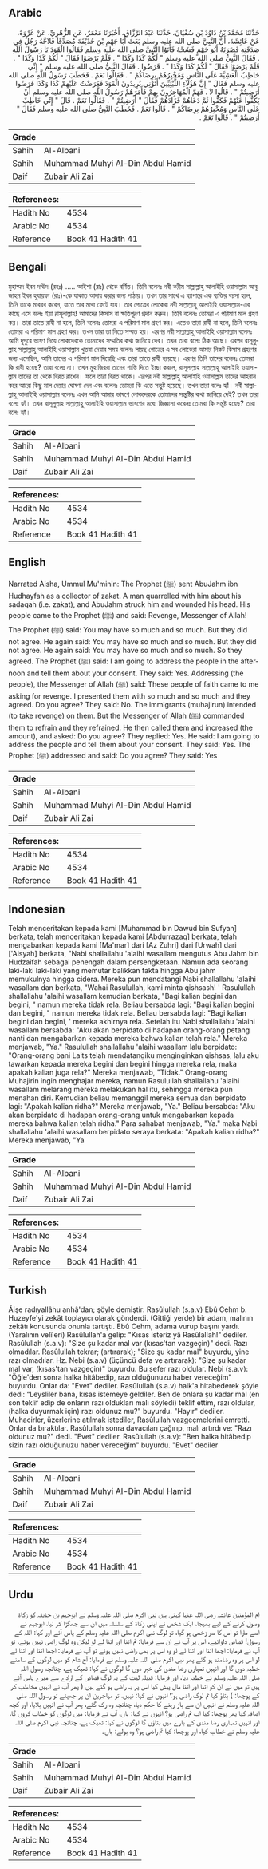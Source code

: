 ## Arabic

<div dir="rtl" lang="ar" style={{fontSize:'larger',backgroundColor:'#f8f9fa',padding:20}}>حَدَّثَنَا مُحَمَّدُ بْنُ دَاوُدَ بْنِ سُفْيَانَ، حَدَّثَنَا عَبْدُ الرَّزَّاقِ، أَخْبَرَنَا مَعْمَرٌ، عَنِ الزُّهْرِيِّ، عَنْ عُرْوَةَ، عَنْ عَائِشَةَ، أَنَّ النَّبِيَّ صلى الله عليه وسلم بَعَثَ أَبَا جَهْمِ بْنَ حُذَيْفَةَ مُصَدِّقًا فَلاَجَّهُ رَجُلٌ فِي صَدَقَتِهِ فَضَرَبَهُ أَبُو جَهْمٍ فَشَجَّهُ فَأَتَوُا النَّبِيَّ صلى الله عليه وسلم فَقَالُوا الْقَوَدَ يَا رَسُولَ اللَّهِ ‏.‏ فَقَالَ النَّبِيُّ صلى الله عليه وسلم ‏"‏ لَكُمْ كَذَا وَكَذَا ‏"‏ ‏.‏ فَلَمْ يَرْضَوْا فَقَالَ ‏"‏ لَكُمْ كَذَا وَكَذَا ‏"‏ ‏.‏ فَلَمْ يَرْضَوْا فَقَالَ ‏"‏ لَكُمْ كَذَا وَكَذَا ‏"‏ ‏.‏ فَرَضُوا ‏.‏ فَقَالَ النَّبِيُّ صلى الله عليه وسلم ‏"‏ إِنِّي خَاطِبٌ الْعَشِيَّةَ عَلَى النَّاسِ وَمُخْبِرُهُمْ بِرِضَاكُمْ ‏"‏ ‏.‏ فَقَالُوا نَعَمْ ‏.‏ فَخَطَبَ رَسُولُ اللَّهِ صلى الله عليه وسلم فَقَالَ ‏"‏ إِنَّ هَؤُلاَءِ اللَّيْثِيِّينَ أَتَوْنِي يُرِيدُونَ الْقَوَدَ فَعَرَضْتُ عَلَيْهِمْ كَذَا وَكَذَا فَرَضُوا أَرَضِيتُمْ ‏"‏ ‏.‏ قَالُوا لاَ ‏.‏ فَهَمَّ الْمُهَاجِرُونَ بِهِمْ فَأَمَرَهُمْ رَسُولُ اللَّهِ صلى الله عليه وسلم أَنْ يَكُفُّوا عَنْهُمْ فَكَفُّوا ثُمَّ دَعَاهُمْ فَزَادَهُمْ فَقَالَ ‏"‏ أَرَضِيتُمْ ‏"‏ ‏.‏ فَقَالُوا نَعَمْ ‏.‏ قَالَ ‏"‏ إِنِّي خَاطِبٌ عَلَى النَّاسِ وَمُخْبِرُهُمْ بِرِضَاكُمْ ‏"‏ ‏.‏ قَالُوا نَعَمْ ‏.‏ فَخَطَبَ النَّبِيُّ صلى الله عليه وسلم فَقَالَ ‏"‏ أَرَضِيتُمْ ‏"‏ ‏.‏ قَالُوا نَعَمْ ‏.‏</div><div style={{backgroundColor:'#f8f9fa',padding:20, marginBottom: 10}}><table>
      <thead>
        <tr>
          <th>Grade</th>
          <th></th>
        </tr>
      </thead>
      <tbody>
<tr><td>Sahih</td><td>Al-Albani</td></tr><tr><td>Sahih</td><td>Muhammad Muhyi Al-Din Abdul Hamid</td></tr><tr><td>Daif</td><td>Zubair Ali Zai</td></tr></tbody></table><table>
        <thead>
          <tr>
            <th>References:</th>
            <th></th>
          </tr>
        </thead>
        <tbody><tr><td>Hadith No</td><td>4534</td></tr><tr><td>Arabic No</td><td>4534</td></tr><tr><td>Reference</td><td>Book 41 Hadith 41</td></tr></tbody></table></div>

## Bengali

<div dir="ltr" lang="bn" style={{fontSize:'larger',backgroundColor:'#f8f9fa',padding:20}}>মুহাম্মদ ইবন দাঊদ (রহঃ) ..... আইশা (রাঃ) থেকে বর্ণিত। তিনি বলেনঃ নবী করীম সাল্লাল্লাহু আলাইহি ওয়াসাল্লাম আবূ জাহম ইবন হুযায়ফা (রাঃ)-কে যাকাত আদায় করার জন্য পাঠায়। তখন তার সাথে এ ব্যাপারে এক ব্যক্তির বচসা হলে, তিনি তাকে মারধর করেন, যাতে তার মাথা ফেটে যায়। তার গোত্রের লোকেরা নবী সাল্লাল্লাহু আলাইহি ওয়াসাল্লাম-এর কাছে এসে বলেঃ ইয়া রাসূলাল্লাহ! আমাদের কিসাস বা ক্ষতিপূরণ প্রদান করুন। তিনি বলেনঃ তোমরা এ পরিমাণ মাল গ্রহণ কর। তারা তাতে রাযী না হলে, তিনি বলেনঃ তোমরা এ পরিমাণ মাল গ্রহণ কর। এতেও তারা রাযী না হলে, তিনি বলেনঃ তোমরা এ পরিমাণ মাল গ্রহণ কর। তখন তারা তা নিতে সম্মত হয়। এরপর নবী সাল্লাল্লাহু আলাইহি ওয়াসাল্লাম বলেনঃ আমি দুপুরে ভাষণ দিয়ে লোকদেরকে তোমাদের সম্মতির কথা জানিয়ে দেব। তখন তারা বলেঃ ঠিক আছে। এরপর রাসূলুল্লাহ সাল্লাল্লাহু আলাইহি ওয়াসাল্লাম খুতবা দেয়ার সময় বলেনঃ লায়ছ গোত্রের এ সব লোকেরা আমার নিকট কিসাস গ্রহণের জন্য এসেছিল, আমি তাদের এ পরিমাণ মাল দিয়েছি এবং তারা তাতে রাযী হয়েছে। এরপর তিনি তাদের বলেনঃ তোমরা কি রাযী হয়েছ? তারা বলেঃ না। তখন মুহাজিররা তাদের শাস্তি দিতে ইচ্ছা করলে, রাসূলাল্লাহ সাল্লাল্লাহু আলাইহি ওয়াসাল্লাম তাদের তা থেকে বিরত রাখেন। ফলে তারা বিরত থাকে। এরপর নবী সাল্লাল্লাহু আলাইহি ওয়াসাল্লাম তাদের আহবান করে আরো কিছু মাল দেয়ার ঘোষণা দেন এবং বলেনঃ তোমরা কি এতে সন্তুষ্ট হয়েছে। তখন তারা বলেঃ হ্যাঁ। নবী সাল্লাল্লাহু আলাইহি ওয়াসাল্লাম বলেনঃ এখন আমি আমার ভাষণে লোকদেরকে তোমাদের সন্তুষ্টির কথা জানিয়ে দেই? তখন তারা বলেঃ হ্যাঁ। তখন রাসূলুল্লাহ সাল্লাল্লাহু আলাইহি ওয়াসাল্লাম ভাষণের মধ্যে জিজ্ঞাসা করেনঃ তোমরা কি সন্তুষ্ট হয়েছ? তারা বলেঃ হ্যাঁ।</div><div style={{backgroundColor:'#f8f9fa',padding:20, marginBottom: 10}}><table>
      <thead>
        <tr>
          <th>Grade</th>
          <th></th>
        </tr>
      </thead>
      <tbody>
<tr><td>Sahih</td><td>Al-Albani</td></tr><tr><td>Sahih</td><td>Muhammad Muhyi Al-Din Abdul Hamid</td></tr><tr><td>Daif</td><td>Zubair Ali Zai</td></tr></tbody></table><table>
        <thead>
          <tr>
            <th>References:</th>
            <th></th>
          </tr>
        </thead>
        <tbody><tr><td>Hadith No</td><td>4534</td></tr><tr><td>Arabic No</td><td>4534</td></tr><tr><td>Reference</td><td>Book 41 Hadith 41</td></tr></tbody></table></div>

## English

<div dir="ltr" lang="en" style={{fontSize:'larger',backgroundColor:'#f8f9fa',padding:20}}>Narrated Aisha, Ummul Mu'minin: The Prophet (ﷺ) sent AbuJahm ibn Hudhayfah as a collector of zakat. A man quarrelled with him about his sadaqah (i.e. zakat), and AbuJahm struck him and wounded his head. His people came to the Prophet (ﷺ) and said: Revenge, Messenger of Allah! The Prophet (ﷺ) said: You may have so much and so much. But they did not agree. He again said: You may have so much and so much. But they did not agree. He again said: You may have so much and so much. So they agreed. The Prophet (ﷺ) said: I am going to address the people in the afternoon and tell them about your consent. They said: Yes. Addressing (the people), the Messenger of Allah (ﷺ) said: These people of faith came to me asking for revenge. I presented them with so much and so much and they agreed. Do you agree? They said: No. The immigrants (muhajirun) intended (to take revenge) on them. But the Messenger of Allah (ﷺ) commanded them to refrain and they refrained. He then called them and increased (the amount), and asked: Do you agree? They replied: Yes. He said: I am going to address the people and tell them about your consent. They said: Yes. The Prophet (ﷺ) addressed and said: Do you agree? They said: Yes</div><div style={{backgroundColor:'#f8f9fa',padding:20, marginBottom: 10}}><table>
      <thead>
        <tr>
          <th>Grade</th>
          <th></th>
        </tr>
      </thead>
      <tbody>
<tr><td>Sahih</td><td>Al-Albani</td></tr><tr><td>Sahih</td><td>Muhammad Muhyi Al-Din Abdul Hamid</td></tr><tr><td>Daif</td><td>Zubair Ali Zai</td></tr></tbody></table><table>
        <thead>
          <tr>
            <th>References:</th>
            <th></th>
          </tr>
        </thead>
        <tbody><tr><td>Hadith No</td><td>4534</td></tr><tr><td>Arabic No</td><td>4534</td></tr><tr><td>Reference</td><td>Book 41 Hadith 41</td></tr></tbody></table></div>

## Indonesian

<div dir="ltr" lang="id" style={{fontSize:'larger',backgroundColor:'#f8f9fa',padding:20}}>Telah menceritakan kepada kami [Muhammad bin Dawud bin Sufyan] berkata, telah menceritakan kepada kami [Abdurrazaq] berkata, telah mengabarkan kepada kami [Ma'mar] dari [Az Zuhri] dari [Urwah] dari ['Aisyah] berkata, "Nabi shallallahu 'alaihi wasallam mengutus Abu Jahm bin Hudzaifah sebagai penengah dalam persengketaan. Namun ada seorang laki-laki laki-laki yang memutar balikkan fakta hingga Abu jahm memukulnya hingga cidera. Mereka pun mendatangi Nabi shallallahu 'alaihi wasallam dan berkata, "Wahai Rasulullah, kami minta qishsash! ' Rasulullah shallallahu 'alaihi wasallam kemudian berkata, "Bagi kalian begini dan begini, " namun mereka tidak rela. Beliau bersabda lagi: "Bagi kalian begini dan begini, " namun mereka tidak rela. Beliau bersabda lagi: "Bagi kalian begini dan begini, ' mereka akhirnya rela. Setelah itu Nabi shallallahu 'alaihi wasallam bersabda: "Aku akan berpidato di hadapan orang-orang petang nanti dan mengabarkan kepada mereka bahwa kalian telah rela." Mereka menjawab, "Ya." Rasulullah shallallahu 'alaihi wasallam lalu berpidato: "Orang-orang bani Laits telah mendatangiku menginginkan qishsas, lalu aku tawarkan kepada mereka begini dan begini hingga mereka rela, maka apakah kalian juga rela?" Mereka menjawab, "Tidak." Orang-orang Muhajirin ingin menghajar mereka, namun Rasulullah shallallahu 'alaihi wasallam melarang mereka melakukan hal itu, sehingga mereka pun menahan diri. Kemudian beliau memanggil mereka semua dan berpidato lagi: "Apakah kalian ridha?" Mereka menjawab, "Ya." Beliau bersabda: "Aku akan berpidato di hadapan orang-orang untuk mengabarkan kepada mereka bahwa kalian telah ridha." Para sahabat menjawab, "Ya." maka Nabi shallallahu 'alaihi wasallam berpidato seraya berkata: "Apakah kalian ridha?" Mereka menjawab, "Ya</div><div style={{backgroundColor:'#f8f9fa',padding:20, marginBottom: 10}}><table>
      <thead>
        <tr>
          <th>Grade</th>
          <th></th>
        </tr>
      </thead>
      <tbody>
<tr><td>Sahih</td><td>Al-Albani</td></tr><tr><td>Sahih</td><td>Muhammad Muhyi Al-Din Abdul Hamid</td></tr><tr><td>Daif</td><td>Zubair Ali Zai</td></tr></tbody></table><table>
        <thead>
          <tr>
            <th>References:</th>
            <th></th>
          </tr>
        </thead>
        <tbody><tr><td>Hadith No</td><td>4534</td></tr><tr><td>Arabic No</td><td>4534</td></tr><tr><td>Reference</td><td>Book 41 Hadith 41</td></tr></tbody></table></div>

## Turkish

<div dir="ltr" lang="tr" style={{fontSize:'larger',backgroundColor:'#f8f9fa',padding:20}}>Âişe radıyallâhu anhâ'dan; şöyle demiştir: Rasûlullah (s.a.v) Ebû Cehm b. Huzeyfe'yi zekât toplayıcı olarak gönderdi. (Gittiği yerde) bir adam, malının zekâtı konusunda onunla tartıştı. Ebû Cehm, adama vurup başını yardı. (Yaralının velîleri) Rasûlullah'a gelip: "Kısas isteriz yâ Rasûlallah!" dediler. Rasûlullah (s.a.v): "Size şu kadar mal var (kısas'tan vazgeçin)" dedi. Razı olmadılar. Rasûlullah tekrar; (artırarak); "Size şu kadar mal" buyurdu, yine razı olmadılar. Hz. Nebi (s.a.v) (üçüncü defa ve artırarak): "Size şu kadar mal var, (kısas'tan vazgeçin)" buyurdu. Bu sefer razı oldular. Nebi (s.a.v): "Öğle'den sonra halka hitâbedip, razı olduğunuzu haber vereceğim" buyurdu. Onlar da: "Evet" dediler. Rasûlullah (s.a.v) halk'a hitabederek şöyle dedi: “Leysliler bana, kısas istemeye geldiler. Ben de onlara şu kadar mal (en son teklif edip de onların razı oldukları malı söyledi) teklif ettim, razı oldular, (halka duyurmak için) razı oldunuz mu?" buyurdu. "Hayır" dediler. Muhacirler, üzerlerine atılmak istediler, Rasûlullah vazgeçmelerini emretti. Onlar da bıraktılar. Rasûlullah sonra davacıları çağırıp, malı artırdı ve: "Razı oldunuz mu?" dedi. "Evet" dediler. Rasûlullah (s.a.v): "Ben halka hitâbedip sizin razı olduğunuzu haber vereceğim" buyurdu. "Evet" dediler</div><div style={{backgroundColor:'#f8f9fa',padding:20, marginBottom: 10}}><table>
      <thead>
        <tr>
          <th>Grade</th>
          <th></th>
        </tr>
      </thead>
      <tbody>
<tr><td>Sahih</td><td>Al-Albani</td></tr><tr><td>Sahih</td><td>Muhammad Muhyi Al-Din Abdul Hamid</td></tr><tr><td>Daif</td><td>Zubair Ali Zai</td></tr></tbody></table><table>
        <thead>
          <tr>
            <th>References:</th>
            <th></th>
          </tr>
        </thead>
        <tbody><tr><td>Hadith No</td><td>4534</td></tr><tr><td>Arabic No</td><td>4534</td></tr><tr><td>Reference</td><td>Book 41 Hadith 41</td></tr></tbody></table></div>

## Urdu

<div dir="rtl" lang="ur" style={{fontSize:'larger',backgroundColor:'#f8f9fa',padding:20}}>ام المؤمنین عائشہ رضی اللہ عنہا کہتی ہیں نبی اکرم صلی اللہ علیہ وسلم نے ابوجہم بن حذیفہ کو زکاۃ وصول کرنے کے لیے بھیجا، ایک شخص نے اپنی زکاۃ کے سلسلہ میں ان سے جھگڑا کر لیا، ابوجہم نے اسے مارا تو اس کا سر زخمی ہو گیا، تو لوگ نبی اکرم صلی اللہ علیہ وسلم کے پاس آئے اور کہا: اللہ کے رسول! قصاص دلوائیے، اس پر آپ نے ان سے فرمایا: تم اتنا اور اتنا لے لو لیکن وہ لوگ راضی نہیں ہوئے، تو آپ نے فرمایا: اچھا اتنا اور اتنا لے لو وہ اس پر بھی راضی نہیں ہوئے تو آپ نے فرمایا: اچھا اتنا اور اتنا لے لو اس پر وہ رضامند ہو گئے پھر نبی اکرم صلی اللہ علیہ وسلم نے فرمایا: آج شام کو میں لوگوں کے سامنے خطبہ دوں گا اور انہیں تمہاری رضا مندی کی خبر دوں گا لوگوں نے کہا: ٹھیک ہے، چنانچہ رسول اللہ صلی اللہ علیہ وسلم نے خطبہ دیا، اور فرمایا: قبیلہ لیث کے یہ لوگ قصاص کے ارادے سے میرے پاس آئے ہیں تو میں نے ان کو اتنا اور اتنا مال پیش کیا اس پر یہ راضی ہو گئے ہیں ( پھر آپ نے انہیں مخاطب کر کے پوچھا: ) بتاؤ کیا تم لوگ راضی ہو؟ انہوں نے کہا: نہیں، تو مہاجرین ان پر جھپٹے تو رسول اللہ صلی اللہ علیہ وسلم نے انہیں ان سے باز رہنے کا حکم دیا، چنانچہ وہ رک گئے، پھر آپ نے انہیں بلایا، اور کچھ اضافہ کیا پھر پوچھا: کیا اب تم راضی ہو؟ انہوں نے کہا: ہاں، آپ نے فرمایا: میں لوگوں کو خطاب کروں گا، اور انہیں تمہاری رضا مندی کے بارے میں بتاؤں گا لوگوں نے کہا: ٹھیک ہے، چنانچہ نبی اکرم صلی اللہ علیہ وسلم نے خطاب کیا، اور پوچھا: کیا تم راضی ہو؟ وہ بولے: ہاں۔</div><div style={{backgroundColor:'#f8f9fa',padding:20, marginBottom: 10}}><table>
      <thead>
        <tr>
          <th>Grade</th>
          <th></th>
        </tr>
      </thead>
      <tbody>
<tr><td>Sahih</td><td>Al-Albani</td></tr><tr><td>Sahih</td><td>Muhammad Muhyi Al-Din Abdul Hamid</td></tr><tr><td>Daif</td><td>Zubair Ali Zai</td></tr></tbody></table><table>
        <thead>
          <tr>
            <th>References:</th>
            <th></th>
          </tr>
        </thead>
        <tbody><tr><td>Hadith No</td><td>4534</td></tr><tr><td>Arabic No</td><td>4534</td></tr><tr><td>Reference</td><td>Book 41 Hadith 41</td></tr></tbody></table></div>